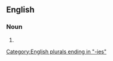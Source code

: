 ==English==

===Noun===
{{head|en|noun form}}

# {{plural of|en|winterberry}}

[[Category:English plurals ending in "-ies"]]